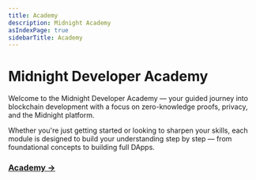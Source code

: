 ```yaml
---
title: Academy
description: Midnight Academy
asIndexPage: true
sidebarTitle: Academy
---
```


# Midnight Developer Academy
Welcome to the Midnight Developer Academy — your guided journey into blockchain development with a focus on zero-knowledge proofs, privacy, and the Midnight platform.

Whether you're just getting started or looking to sharpen your skills, each module is designed to build your understanding step by step — from foundational concepts to building full DApps.

### [Academy ->](https://docs.midnight.network/academy/)